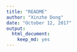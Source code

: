 ```yaml
---
title: "README"
author: "Xinzhe Dong"
date: "October 12, 2017"
output: 
  html_document: 
    keep_md: yes
---
```

